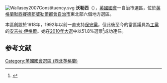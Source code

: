 [[File:Wallasey2007Constituency.svg|right]]
'''沃勒西'''（{{lang-en|Wallasey}}），[[英國|英國]][[英國國會|國會]]一自治市選區，位於[[英格蘭|英格蘭]][[默西賽德郡|默西賽德郡]][[威勒爾都會自治市|威勒爾都會自治市]]東北部六個地方選區。

本區創設於1918年，1992年以前一直支持[[保守黨_(英國)|保守黨]]，但此後至今的當區議員為[[工黨_(英國)|工黨]]的[[安吉拉·伊格爾|安吉拉·伊格爾]]。她在[[2010年英國大選|2010年大選]]中以51.8%選票<ref name="2010election">{{cite news
|publisher=[[英國廣播公司|英國廣播公司]]
|date=2010年5月7日
|title=Election 2010/Constituency/Wallasey
|url=http://news.bbc.co.uk/2/shared/election2010/results/constituency/e85.stm
|accessdate=2010年10月19日
|archive-date=2020年11月30日
|archive-url=https://web.archive.org/web/20201130175250/http://news.bbc.co.uk/2/shared/election2010/results/constituency/e85.stm
|dead-url=no
}}</ref>成功連任。

==参考文献==
<div class="references-small">
<references></references>
</div>

{{DEFAULTSORT:Wallasey (UK Parliament constituency)}}
[[Category:英國國會選區_(西北英格蘭)|Category:英國國會選區 (西北英格蘭)]]